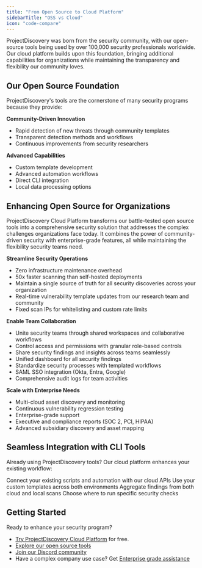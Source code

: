 ```yaml
---
title: "From Open Source to Cloud Platform"
sidebarTitle: "OSS vs Cloud"
icon: "code-compare"
---
```


ProjectDiscovery was born from the security community, with our open-source tools being used by over 100,000 security professionals worldwide. Our cloud platform builds upon this foundation, bringing additional capabilities for organizations while maintaining the transparency and flexibility our community loves.

## Our Open Source Foundation

ProjectDiscovery's tools are the cornerstone of many security programs because they provide:

**Community-Driven Innovation**
- Rapid detection of new threats through community templates
- Transparent detection methods and workflows
- Continuous improvements from security researchers

**Advanced Capabilities**
- Custom template development
- Advanced automation workflows
- Direct CLI integration
- Local data processing options

## Enhancing Open Source for Organizations

ProjectDiscovery Cloud Platform transforms our battle-tested open source tools into a comprehensive security solution that addresses the complex challenges organizations face today. It combines the power of community-driven security with enterprise-grade features, all while maintaining the flexibility security teams need.

**Streamline Security Operations**
- Zero infrastructure maintenance overhead
- 50x faster scanning than self-hosted deployments
- Maintain a single source of truth for all security discoveries across your organization
- Real-time vulnerability template updates from our research team and community
- Fixed scan IPs for whitelisting and custom rate limits

**Enable Team Collaboration**
- Unite security teams through shared workspaces and collaborative workflows
- Control access and permissions with granular role-based controls
- Share security findings and insights across teams seamlessly
- Unified dashboard for all security findings
- Standardize security processes with templated workflows
- SAML SSO integration (Okta, Entra, Google)
- Comprehensive audit logs for team activities

**Scale with Enterprise Needs**
- Multi-cloud asset discovery and monitoring
- Continuous vulnerability regression testing
- Enterprise-grade support
- Executive and compliance reports (SOC 2, PCI, HIPAA)
- Advanced subsidiary discovery and asset mapping

## Seamless Integration with CLI Tools

Already using ProjectDiscovery tools? Our cloud platform enhances your existing workflow:

<CardGroup cols={2}>
  <Card title="CLI Integration" icon="terminal">
    Connect your existing scripts and automation with our cloud APIs
  </Card>
  <Card title="Template Sync" icon="rotate">
    Use your custom templates across both environments
  </Card>
  <Card title="Unified Results" icon="database">
    Aggregate findings from both cloud and local scans
  </Card>
  <Card title="Flexible Deployment" icon="server">
    Choose where to run specific security checks
  </Card>
</CardGroup>

## Getting Started

Ready to enhance your security program?
- [Try ProjectDiscovery Cloud Platform](https://cloud.projectdiscovery.io) for free.
- [Explore our open source tools](https://github.com/projectdiscovery)
- [Join our Discord community](https://discord.com/invite/projectdiscovery)
- Have a complex company use case? Get [Enterprise grade assistance](https://projectdiscovery.io/request-demo)
